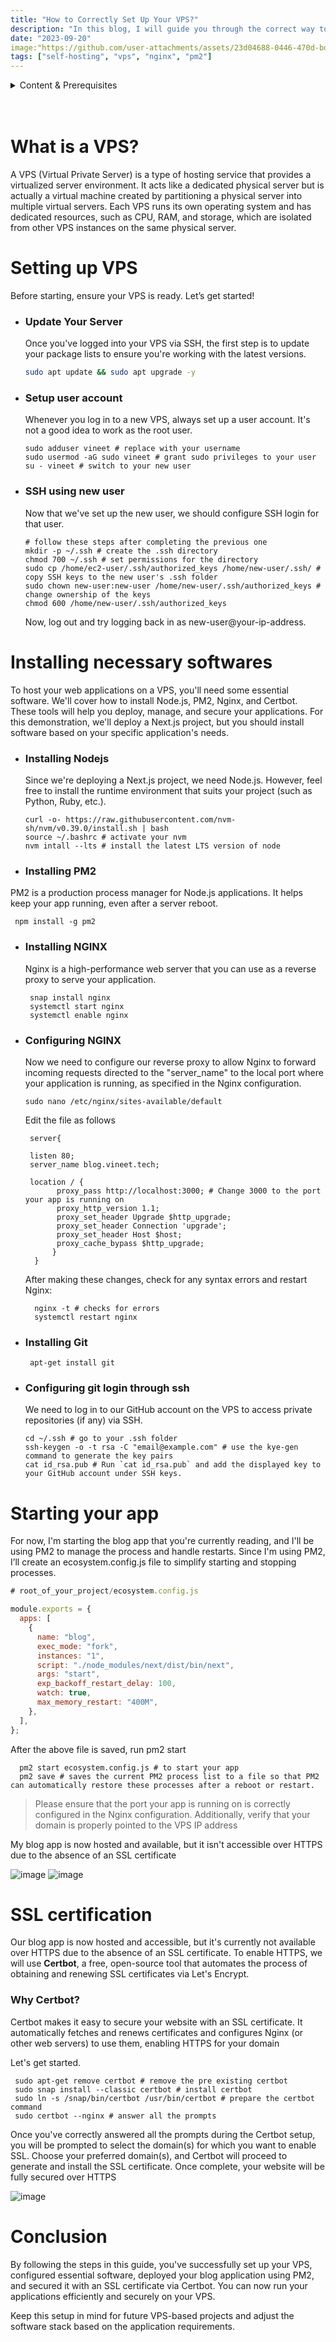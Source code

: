 ```yaml
---
title: "How to Correctly Set Up Your VPS?"
description: "In this blog, I will guide you through the correct way to set up your VPS to host your websites efficiently!"
date: "2023-09-20"
image:"https://github.com/user-attachments/assets/23d04688-0446-470d-bd7a-8e35c6d0f79b"
tags: ["self-hosting", "vps", "nginx", "pm2"]
---
```



<details>
  <summary>Content & Prerequisites</summary>

  ## Prerequisites

  - A VPS (Virtual Private Server) already set up.
  - Basic understanding of Linux commands and terminal usage.
  - A domain name pointed to your VPS IP address (for SSL certification).
  - SSH access to your VPS with a non-root user.

  ## Content Overview
  - [What is a VPS?](#what-is-a-vps)
  - [Setting up VPS](#setting-up-vps)
  - [Installing necessary softwares](#installing-necessary-softwares)
  - [Starting your app](#starting-your-app)
  - [SSL Certification](#ssl-certification)
  - [Conclusion](#conclusion)

</details>
<br></br>


# What is a VPS?

A VPS (Virtual Private Server) is a type of hosting service that provides a virtualized server environment. It acts like a dedicated physical server but is actually a virtual machine created by partitioning a physical server into multiple virtual servers. Each VPS runs its own operating system and has dedicated resources, such as CPU, RAM, and storage, which are isolated from other VPS instances on the same physical server.

# Setting up VPS

Before starting, ensure your VPS is ready. Let’s get started!

- ### Update Your Server

  Once you've logged into your VPS via SSH, the first step is to update your package lists to ensure you're working with the latest versions.
  
  ```bash
  sudo apt update && sudo apt upgrade -y
  ```
 - ### Setup user account
   Whenever you log in to a new VPS, always set up a user account. It's not a good idea to work as the root user.
      ```shell
    sudo adduser vineet # replace with your username
    sudo usermod -aG sudo vineet # grant sudo privileges to your user
    su - vineet # switch to your new user
   ```
 - ### SSH using new user
   Now that we've set up the new user, we should configure SSH login for that user.
   ```shell
   # follow these steps after completing the previous one
   mkdir -p ~/.ssh # create the .ssh directory
   chmod 700 ~/.ssh # set permissions for the directory
   sudo cp /home/ec2-user/.ssh/authorized_keys /home/new-user/.ssh/ # copy SSH keys to the new user's .ssh folder
   sudo chown new-user:new-user /home/new-user/.ssh/authorized_keys # change ownership of the keys
   chmod 600 /home/new-user/.ssh/authorized_keys
   ```
   Now, log out and try logging back in as new-user@your-ip-address.
 
# Installing necessary softwares

To host your web applications on a VPS, you'll need some essential software. We'll cover how to install Node.js, PM2, Nginx, and Certbot. These tools will help you deploy, manage, and secure your applications. For this demonstration, we'll deploy a Next.js project, but you should install software based on your specific application's needs.

- ### Installing Nodejs
  Since we're deploying a Next.js project, we need Node.js. However, feel free to install the runtime environment that suits your project (such as Python, Ruby, etc.).

  ```shell
  curl -o- https://raw.githubusercontent.com/nvm-sh/nvm/v0.39.0/install.sh | bash 
  source ~/.bashrc # activate your nvm 
  nvm intall --lts # install the latest LTS version of node
  ```

- ### Installing PM2
PM2 is a production process manager for Node.js applications. It helps keep your app running, even after a server reboot.
  ```shell
   npm install -g pm2
  ```
- ### Installing NGINX
  Nginx is a high-performance web server that you can use as a reverse proxy to serve your application.
  ```shell
   snap install nginx
   systemctl start nginx
   systemctl enable nginx
  ```
- ### Configuring NGINX
  Now we need to configure our reverse proxy to allow Nginx to forward incoming requests directed to the "server_name" to the local port where your application is running, as specified    in the Nginx configuration.
  ```shell
  sudo nano /etc/nginx/sites-available/default
  ```
  Edit the file as follows  
  ```shell 
   server{ 
            
   listen 80;
   server_name blog.vineet.tech;
            
   location / { 
         proxy_pass http://localhost:3000; # Change 3000 to the port your app is running on
         proxy_http_version 1.1;
         proxy_set_header Upgrade $http_upgrade;
         proxy_set_header Connection 'upgrade';
         proxy_set_header Host $host;
         proxy_cache_bypass $http_upgrade;
        }
    }
  ```
  After making these changes, check for any syntax errors and restart Nginx:
   ```shell
     nginx -t # checks for errors 
     systemctl restart nginx
   ```
- ### Installing Git
  ```shell
   apt-get install git 
  ```
- ### Configuring git login through ssh
  We need to log in to our GitHub account on the VPS to access private repositories (if any) via SSH.
  ```shell
  cd ~/.ssh # go to your .ssh folder
  ssh-keygen -o -t rsa -C "email@example.com" # use the kye-gen command to generate the key pairs
  cat id_rsa.pub # Run `cat id_rsa.pub` and add the displayed key to your GitHub account under SSH keys.
  ```

# Starting your app 
For now, I'm starting the blog app that you're currently reading, and I'll be using PM2 to manage the process and handle restarts. Since I'm using PM2, I’ll create an ecosystem.config.js file to simplify starting and stopping processes.

```js
# root_of_your_project/ecosystem.config.js

module.exports = {
  apps: [
    {
      name: "blog",
      exec_mode: "fork",
      instances: "1",
      script: "./node_modules/next/dist/bin/next",
      args: "start",
      exp_backoff_restart_delay: 100,
      watch: true,
      max_memory_restart: "400M",
    },
  ],
};
```
After the above file is saved, run pm2 start
```shell
  pm2 start ecosystem.config.js # to start your app 
  pm2 save # saves the current PM2 process list to a file so that PM2 can automatically restore these processes after a reboot or restart.
```
> Please ensure that the port your app is running on is correctly configured in the Nginx configuration. Additionally, verify that your domain is properly pointed to the VPS IP address

My blog app is now hosted and available, but it isn't accessible over HTTPS due to the absence of an SSL certificate

![image](https://github.com/user-attachments/assets/3da6fe7c-cd8b-4ec3-a85b-8586c36b57a3)
![image](https://github.com/user-attachments/assets/d597b0a9-f4d8-48f3-8232-239dcadb71f3)

# SSL certification 
Our blog app is now hosted and accessible, but it's currently not available over HTTPS due to the absence of an SSL certificate. To enable HTTPS, we will use **Certbot**, a free, open-source tool that automates the process of obtaining and renewing SSL certificates via Let's Encrypt.

### Why Certbot?
Certbot makes it easy to secure your website with an SSL certificate. It automatically fetches and renews certificates and configures Nginx (or other web servers) to use them, enabling HTTPS for your domain

Let's get started.

```shell
 sudo apt-get remove certbot # remove the pre existing certbot
 sudo snap install --classic certbot # install certbot 
 sudo ln -s /snap/bin/certbot /usr/bin/certbot # prepare the certbot command 
 sudo certbot --nginx # answer all the prompts 
```
Once you've correctly answered all the prompts during the Certbot setup, you will be prompted to select the domain(s) for which you want to enable SSL. Choose your preferred domain(s), and Certbot will proceed to generate and install the SSL certificate. Once complete, your website will be fully secured over HTTPS

![image](https://github.com/user-attachments/assets/35ac3aab-2c60-474c-ab3b-9f8236019ba9)

# Conclusion 
By following the steps in this guide, you've successfully set up your VPS, configured essential software, deployed your blog application using PM2, and secured it with an SSL certificate via Certbot. You can now run your applications efficiently and securely on your VPS.

Keep this setup in mind for future VPS-based projects and adjust the software stack based on the application requirements.
